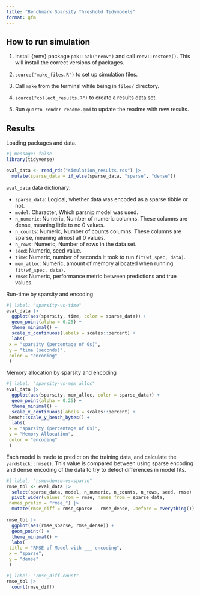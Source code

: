 ```yaml
---
title: "Benchmark Sparsity Threshold Tidymodels"
format: gfm
---
```


## How to run simulation

1. Install {renv} package `pak::pak("renv")` and call `renv::restore()`. This will install the correct versions of packages.

2. `source("make_files.R")` to set up simulation files.

3. Call `make` from the terminal while being in `files/` directory.

4. `source("collect_results.R")` to create a results data set.

5. Run `quarto render readme.qmd` to update the readme with new results.

## Results

Loading packages and data.

```r
#| message: false
library(tidyverse)

eval_data <- read_rds("simulation_results.rds") |>
  mutate(sparse_data = if_else(sparse_data, "sparse", "dense"))
```

`eval_data` data dictionary:

- `sparse_data`: Logical, whether data was encoded as a sparse tibble or not.
- `model`: Character, Which parsnip model was used.
- `n_numeric`: Numeric, Number of numeric columns. These columns are dense, meaning little to no 0 values.
- `n_counts`: Numeric, Number of counts columns. These columns are sparse, meaning almost all 0 values.
- `n_rows`: Numeric, Number of rows in the data set.
- `seed`: Numeric, seed value.
- `time`: Numeric, number of seconds it took to run `fit(wf_spec, data)`.
- `mem_alloc`: Numeric, amount of memory allocated when running `fit(wf_spec, data)`.
- `rmse`: Numeric, performance metric between predictions and true values.

Run-time by sparsity and encoding

```r
#| label: "sparsity-vs-time"
eval_data |>
  ggplot(aes(sparsity, time, color = sparse_data)) +
  geom_point(alpha = 0.25) +
  theme_minimal() +
  scale_x_continuous(labels = scales::percent) +
  labs(
 x = "sparsity (percentage of 0s)",
 y = "time (seconds)",
 color = "encoding"
 )
```

Memory allocation by sparsity and encoding

```r
#| label: "sparsity-vs-mem_alloc"
eval_data |>
  ggplot(aes(sparsity, mem_alloc, color = sparse_data)) +
  geom_point(alpha = 0.25) +
  theme_minimal() +
  scale_x_continuous(labels = scales::percent) +
 bench::scale_y_bench_bytes() +
  labs(
 x = "sparsity (percentage of 0s)",
 y = "Memory Allocation",
 color = "encoding"
 )
```

Each model is made to predict on the training data, and calculate the `yardstick::rmse()`. This value is compared between using sparse encoding and dense encoding of the data to try to detect differences in model fits.

```r
#| label: "rsme-dense-vs-sparse"
rmse_tbl <- eval_data |>
  select(sparse_data, model, n_numeric, n_counts, n_rows, seed, rmse) |>
  pivot_wider(values_from = rmse, names_from = sparse_data, 
 names_prefix = "rmse_") |>
  mutate(rmse_diff = rmse_sparse - rmse_dense, .before = everything())
  
rmse_tbl |>
  ggplot(aes(rmse_sparse, rmse_dense)) +
  geom_point() +
  theme_minimal() +
  labs(
 title = "RMSE of Model with ___ encoding",
 x = "sparse",
 y = "dense"
 )
```

```r
#| label: "rmse_diff-count"
rmse_tbl |>
  count(rmse_diff)
```
